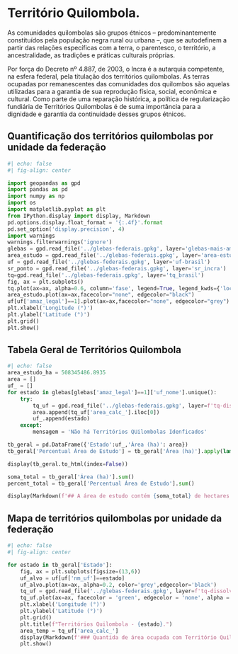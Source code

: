 # Território Quilombola.

:::{.text-justify}

As comunidades quilombolas são grupos étnicos – predominantemente constituídos pela população negra rural ou urbana –, que se autodefinem a partir das relações específicas com a terra, o parentesco, o território, a ancestralidade, as tradições e práticas culturais próprias.

Por força do Decreto nº 4.887, de 2003, o Incra é a autarquia competente, na esfera federal, pela titulação dos territórios quilombolas. As terras ocupadas por remanescentes das comunidades dos quilombos são aquelas utilizadas para a garantia de sua reprodução física, social, econômica e cultural. Como parte de uma reparação histórica, a política de regularização fundiária de Territórios Quilombolas é de suma importância para a dignidade e garantia da continuidade desses grupos étnicos.
:::



## Quantificação dos territórios quilombolas por unidade da federação



```{python}
#| echo: false
#| fig-align: center

import geopandas as gpd
import pandas as pd
import numpy as np
import os
import matplotlib.pyplot as plt
from IPython.display import display, Markdown
pd.options.display.float_format = '{:.4f}'.format
pd.set_option('display.precision', 4)
import warnings
warnings.filterwarnings('ignore')
glebas = gpd.read_file('../glebas-federais.gpkg', layer='glebas-mais-amazonia')
area_estudo = gpd.read_file('../glebas-federais.gpkg', layer='area-estudo')
uf = gpd.read_file('../glebas-federais.gpkg', layer='uf-brasil')
sr_ponto = gpd.read_file('../glebas-federais.gpkg', layer='sr_incra')
tq=gpd.read_file('../glebas-federais.gpkg', layer='tq_brasil')
fig, ax = plt.subplots()
tq.plot(ax=ax, alpha=0.6, column='fase', legend=True, legend_kwds={'loc': 'center left','bbox_to_anchor':(1,0.5)})
area_estudo.plot(ax=ax,facecolor="none", edgecolor="black")
uf[uf['amaz_legal']==1].plot(ax=ax,facecolor="none", edgecolor="grey")
plt.xlabel('Longitude (°)')
plt.ylabel('Latitude (°)')
plt.grid()
plt.show()
```

## Tabela Geral de Territórios Quilombola

```{python}
#| echo: false
area_estudo_ha = 508345486.8935
area = []
uf_ = []
for estado in glebas[glebas['amaz_legal']==1]['uf_nome'].unique():
    try:
        tq_uf = gpd.read_file('../glebas-federais.gpkg', layer=f'tq-dissolv-{estado}')
        area.append(tq_uf['area_calc_'].iloc[0])
        uf_.append(estado)
    except:
        mensagem = 'Não há Territórios QUilombolas Idenficados'

tb_geral = pd.DataFrame({'Estado':uf_,'Área (ha)': area})
tb_geral['Percentual Área de Estudo'] = tb_geral['Área (ha)'].apply(lambda x: round(x/area_estudo_ha*100, 2))

display(tb_geral.to_html(index=False))

soma_total = tb_geral['Área (ha)'].sum()
percent_total = tb_geral['Percentual Área de Estudo'].sum()

display(Markdown(f'## A área de estudo contém {soma_total} de hectares de Territórios Quilopmbolas identificados correspondendo a {round(percent_total,2)}%'))
```


## Mapa de territórios quilombolas por unidade da federação

```{python}
#| echo: false
#| fig-align: center

for estado in tb_geral['Estado']:
    fig, ax = plt.subplots(figsize=(13,6))
    uf_alvo = uf[uf['nm_uf']==estado]
    uf_alvo.plot(ax=ax, alpha=0.2, color='grey',edgecolor='black')
    tq_uf = gpd.read_file('../glebas-federais.gpkg', layer=f'tq-dissolv-{estado}')
    tq_uf.plot(ax=ax, facecolor = 'green', edgecolor = 'none', alpha = 1, linewidth = 0.7)
    plt.xlabel('Longitude (°)')
    plt.ylabel('Latitude (°)')
    plt.grid()
    plt.title(f"Territórios Quilombola - {estado}.")
    area_temp = tq_uf['area_calc_']
    display(Markdown(f'### Quantida de área ocupada com Território Quilombola - {estado}: *{round(area_temp.iloc[0], 2)}ha*'))
    plt.show()

```
